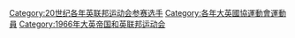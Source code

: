 [[Category:20世纪各年英联邦运动会参赛选手|Category:20世纪各年英联邦运动会参赛选手]]
[[Category:各年大英國協運動會運動員|Category:各年大英國協運動會運動員]]
[[Category:1966年大英帝国和英联邦运动会|Category:1966年大英帝国和英联邦运动会]]